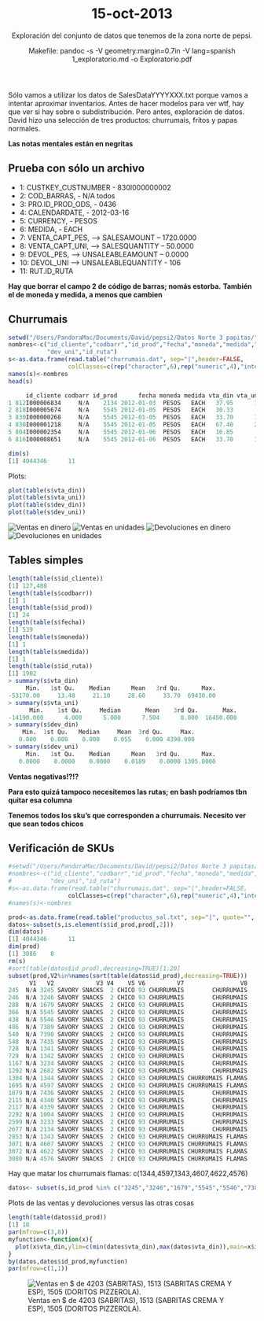 % 15-oct-2013
% Exploración del conjunto de datos que tenemos de la zona norte de pepsi.
% Makefile: pandoc -s -V geometry:margin=0.7in -V lang=spanish 1_exploratorio.md -o Exploratorio.pdf


Sólo vamos a utilizar los datos de SalesDataYYYYXXX.txt porque vamos a intentar aproximar inventarios.
Antes de hacer modelos para ver wtf, hay que ver si hay sobre o subdistribución. Pero antes, exploración de datos. David hizo una selección de tres productos: churrumais, fritos y papas normales.

**Las notas mentales están en negritas**


Prueba con sólo un archivo
--------------------------------------------------------------------------------------------------

- 1: CUSTKEY_CUSTNUMBER - 830I000000002
- 2: COD_BARRAS, - N/A todos
- 3: PRO.ID_PROD_ODS, - 0436
- 4: CALENDARDATE, - 2012-03-16
- 5: CURRENCY, - PESOS
- 6: MEDIDA, - EACH
- 7: VENTA_CAPT_PES, --> SALESAMOUNT – 1720.0000
- 8: VENTA_CAPT_UNI, --> SALESQUANTITY – 50.0000
- 9: DEVOL_PES, --> UNSALEABLEAMOUNT – 0.0000
- 10: DEVOL_UNI    --> UNSALEABLEQUANTITY  - 106
- 11: RUT.ID_RUTA

**Hay que borrar el campo 2 de código de barras; nomás estorba.**
**También el de moneda y medida, a menos que cambien**

Churrumais
--------------------------------------------------------------------------------------------------

```r
setwd("/Users/PandoraMac/Documents/David/pepsi2/Datos Norte 3 papitas/")
nombres<-c("id_cliente","codbarr","id_prod","fecha","moneda","medida","vta_din","vta_uni","dev_din",
           "dev_uni","id_ruta")
s<-as.data.frame(read.table("churrumais.dat", sep="|",header=FALSE,
                 colClasses=c(rep("character",6),rep("numeric",4),"integer")))
names(s)<-nombres
head(s)

     id_cliente codbarr id_prod      fecha moneda medida vta_din vta_uni dev_din dev_uni id_ruta
1 812I000006834     N/A    2134 2012-01-03  PESOS   EACH   37.95      15       0       0   20682
2 818I000005674     N/A    5545 2012-01-05  PESOS   EACH   30.33       9       0       0    3011
3 830I000000268     N/A    5545 2012-01-05  PESOS   EACH   33.70      10       0       0   12158
4 830I000001218     N/A    5545 2012-01-05  PESOS   EACH   67.40      20       0       0   14596
5 804I000002354     N/A    5545 2012-01-06  PESOS   EACH   16.85       5       0       0    8136
6 816I000008651     N/A    5545 2012-01-06  PESOS   EACH   33.70      10       0       0   11936

dim(s)
[1] 4044346      11
```


Plots:

```r
plot(table(s$vta_din))
plot(table(s$vta_uni))
plot(table(s$dev_din))
plot(table(s$dev_uni))
```

![Ventas en dinero](images/plot01.png)
![Ventas en unidades](images/plot02.png)
![Devoluciones en dinero](images/plot03.png)
![Devoluciones en unidades](images/plot04.png)


Tables simples
-------------------------------------------------------------------------------------------------------

```r
length(table(s$id_cliente))
[1] 127,488
length(table(s$codbarr))
[1] 1
length(table(s$id_prod))
[1] 24
length(table(s$fecha))
[1] 539
length(table(s$moneda))
[1] 1
length(table(s$medida))
[1] 1
length(table(s$id_ruta))
[1] 1902
> summary(s$vta_din)
     Min.   1st Qu.    Median      Mean   3rd Qu.      Max. 
-53170.00     13.48     21.10     28.60     33.70  69430.00 
> summary(s$vta_uni)
      Min.    1st Qu.     Median       Mean    3rd Qu.       Max. 
-14190.000      4.000      5.000      7.504      8.000  16450.000 
> summary(s$dev_din)
    Min.  1st Qu.   Median     Mean  3rd Qu.     Max. 
   0.000    0.000    0.000    0.055    0.000 4398.000 
> summary(s$dev_uni)
     Min.   1st Qu.    Median      Mean   3rd Qu.      Max. 
   0.0000    0.0000    0.0000    0.0189    0.0000 1305.0000 
```

**Ventas negativas!?!?**

**Para esto quizá tampoco necesitemos las rutas; en bash podríamos tbn quitar esa columna**

**Tenemos todos los sku's que corresponden a churrumais. Necesito ver que sean todos chicos**


Verificación de SKUs
-------------------------------------------------------------------------------------------------------

```r
#setwd("/Users/PandoraMac/Documents/David/pepsi2/Datos Norte 3 papitas/")
#nombres<-c("id_cliente","codbarr","id_prod","fecha","moneda","medida","vta_din","vta_uni","dev_din",
#           "dev_uni","id_ruta")
#s<-as.data.frame(read.table("churrumais.dat", sep="|",header=FALSE,
                 colClasses=c(rep("character",6),rep("numeric",4),"integer")))
#names(s)<-nombres

prod<-as.data.frame(read.table("productos_sal.txt", sep="|", quote="", header=FALSE,fill=TRUE,stringsAsFactors = FALSE,colClasses=rep("character",8)))
datos<-subset(s,is.element(s$id_prod,prod[,2]))
dim(datos)
[1] 4044346      11
dim(prod)
[1] 3086    8
rm(s)
#sort(table(datos$id_prod),decreasing=TRUE)[1:20]
subset(prod,V2%in%names(sort(table(datos$id_prod),decreasing=TRUE)))
      V1   V2            V3 V4    V5 V6         V7                V8
245  N/A 3245 SAVORY SNACKS  2 CHICO 93 CHURRUMAIS        CHURRUMAIS
246  N/A 3246 SAVORY SNACKS  2 CHICO 93 CHURRUMAIS        CHURRUMAIS
288  N/A 1679 SAVORY SNACKS  2 CHICO 93 CHURRUMAIS        CHURRUMAIS
366  N/A 5545 SAVORY SNACKS  2 CHICO 93 CHURRUMAIS        CHURRUMAIS
438  N/A 5546 SAVORY SNACKS  2 CHICO 93 CHURRUMAIS        CHURRUMAIS
486  N/A 7389 SAVORY SNACKS  2 CHICO 93 CHURRUMAIS        CHURRUMAIS
540  N/A 7390 SAVORY SNACKS  2 CHICO 93 CHURRUMAIS        CHURRUMAIS
548  N/A 7435 SAVORY SNACKS  2 CHICO 93 CHURRUMAIS        CHURRUMAIS
728  N/A 1341 SAVORY SNACKS  2 CHICO 93 CHURRUMAIS        CHURRUMAIS
729  N/A 1342 SAVORY SNACKS  2 CHICO 93 CHURRUMAIS        CHURRUMAIS
1167 N/A 3234 SAVORY SNACKS  2 CHICO 93 CHURRUMAIS        CHURRUMAIS
1292 N/A 2682 SAVORY SNACKS  2 CHICO 93 CHURRUMAIS        CHURRUMAIS
1304 N/A 1344 SAVORY SNACKS  2 CHICO 93 CHURRUMAIS CHURRUMAIS FLAMAS
1695 N/A 4597 SAVORY SNACKS  2 CHICO 93 CHURRUMAIS CHURRUMAIS FLAMAS
1879 N/A 7436 SAVORY SNACKS  2 CHICO 93 CHURRUMAIS        CHURRUMAIS
2115 N/A 4340 SAVORY SNACKS  2 CHICO 93 CHURRUMAIS        CHURRUMAIS
2117 N/A 4339 SAVORY SNACKS  2 CHICO 93 CHURRUMAIS        CHURRUMAIS
2292 N/A 1004 SAVORY SNACKS  2 CHICO 93 CHURRUMAIS        CHURRUMAIS
2599 N/A 3233 SAVORY SNACKS  2 CHICO 93 CHURRUMAIS        CHURRUMAIS
2677 N/A 2134 SAVORY SNACKS  2 CHICO 93 CHURRUMAIS        CHURRUMAIS
2853 N/A 1343 SAVORY SNACKS  2 CHICO 93 CHURRUMAIS CHURRUMAIS FLAMAS
3071 N/A 4607 SAVORY SNACKS  2 CHICO 93 CHURRUMAIS CHURRUMAIS FLAMAS
3072 N/A 4622 SAVORY SNACKS  2 CHICO 93 CHURRUMAIS CHURRUMAIS FLAMAS
3080 N/A 4576 SAVORY SNACKS  2 CHICO 93 CHURRUMAIS CHURRUMAIS FLAMAS
```

Hay que matar los churrumais flamas: c(1344,4597,1343,4607,4622,4576)
```r
datos<- subset(s,id_prod %in% c("3245","3246","1679","5545","5546","7389","7390","7435","1341","1342","3234","2682","7436","4340","4339","1004","3233","2134"))
```

Plots de las ventas y devoluciones versus las otras cosas

```r
length(table(datos$id_prod))
[1] 18
par(mfrow=c(3,8))
myfunction<-function(x){
  plot(x$vta_din,ylim=c(min(datos$vta_din),max(datos$vta_din)),main=x$id_prod[1])
}
by(datos,datos$id_prod,myfunction)
par(mfrow=c(1,1))
```

![Ventas en $ de 4203 (SABRITAS), 1513 (SABRITAS CREMA Y ESP), 1505 (DORITOS PIZZEROLA).](images/plot05.png)
